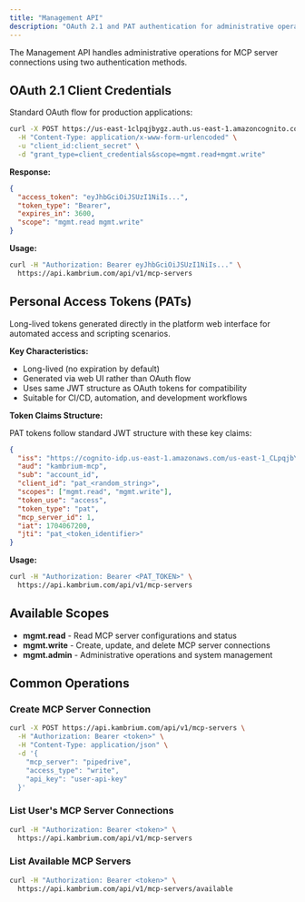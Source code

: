 ```yaml
---
title: "Management API"
description: "OAuth 2.1 and PAT authentication for administrative operations"
---
```


The Management API handles administrative operations for MCP server connections using two authentication methods.

## OAuth 2.1 Client Credentials

Standard OAuth flow for production applications:

```bash
curl -X POST https://us-east-1clpqjbygz.auth.us-east-1.amazoncognito.com/oauth2/token \
  -H "Content-Type: application/x-www-form-urlencoded" \
  -u "client_id:client_secret" \
  -d "grant_type=client_credentials&scope=mgmt.read+mgmt.write"
```

**Response:**

```json
{
  "access_token": "eyJhbGciOiJSUzI1NiIs...",
  "token_type": "Bearer",
  "expires_in": 3600,
  "scope": "mgmt.read mgmt.write"
}
```

**Usage:**

```bash
curl -H "Authorization: Bearer eyJhbGciOiJSUzI1NiIs..." \
  https://api.kambrium.com/api/v1/mcp-servers
```

## Personal Access Tokens (PATs)

Long-lived tokens generated directly in the platform web interface for automated access and scripting scenarios.

**Key Characteristics:**

- Long-lived (no expiration by default)
- Generated via web UI rather than OAuth flow
- Uses same JWT structure as OAuth tokens for compatibility
- Suitable for CI/CD, automation, and development workflows

**Token Claims Structure:**

PAT tokens follow standard JWT structure with these key claims:

```json
{
  "iss": "https://cognito-idp.us-east-1.amazonaws.com/us-east-1_CLpqjbYgz",
  "aud": "kambrium-mcp",
  "sub": "account_id",
  "client_id": "pat_<random_string>",
  "scopes": ["mgmt.read", "mgmt.write"],
  "token_use": "access",
  "token_type": "pat",
  "mcp_server_id": 1,
  "iat": 1704067200,
  "jti": "pat_<token_identifier>"
}
```

**Usage:**

```bash
curl -H "Authorization: Bearer <PAT_TOKEN>" \
  https://api.kambrium.com/api/v1/mcp-servers
```

## Available Scopes

- **mgmt.read** - Read MCP server configurations and status
- **mgmt.write** - Create, update, and delete MCP server connections
- **mgmt.admin** - Administrative operations and system management

## Common Operations

### Create MCP Server Connection

```bash
curl -X POST https://api.kambrium.com/api/v1/mcp-servers \
  -H "Authorization: Bearer <token>" \
  -H "Content-Type: application/json" \
  -d '{
    "mcp_server": "pipedrive",
    "access_type": "write",
    "api_key": "user-api-key"
  }'
```

### List User's MCP Server Connections

```bash
curl -H "Authorization: Bearer <token>" \
  https://api.kambrium.com/api/v1/mcp-servers
```

### List Available MCP Servers

```bash
curl -H "Authorization: Bearer <token>" \
  https://api.kambrium.com/api/v1/mcp-servers/available
```
